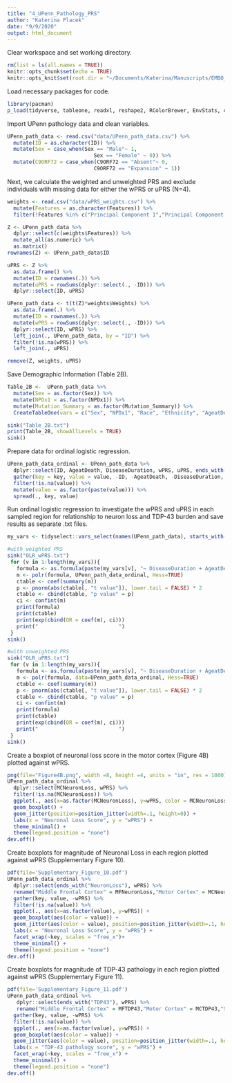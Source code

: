 ```yaml
---
title: "4_UPenn_Pathology_PRS"
author: "Katerina Placek"
date: "9/9/2020"
output: html_document
---
```


Clear workspace and set working directory.
```r
rm(list = ls(all.names = TRUE)) 
knitr::opts_chunk$set(echo = TRUE)
knitr::opts_knit$set(root.dir = "~/Documents/Katerina/Manuscripts/EMBO_MolMedicine/data_code_share/")
```

Load necessary packages for code.
```r
library(pacman)
p_load(tidyverse, tableone, readxl, reshape2, RColorBrewer, EnvStats, car, knitr, matrixStats, MASS, Hmisc, install = TRUE, update = getOption("pac_update"), character.only = FALSE)
```

Import UPenn pathology data and clean variables.
```r
UPenn_path_data <- read.csv("data/UPenn_path_data.csv") %>% 
  mutate(ID = as.character(ID)) %>% 
  mutate(Sex = case_when(Sex == "Male"~ 1,
                            Sex == "Female" ~ 0)) %>% 
  mutate(C9ORF72 = case_when(C9ORF72 == "Absent"~ 0,
                            C9ORF72 == "Expansion" ~ 1))
```

Next, we calculate the weighted and unweighted PRS and exclude individuals wtih missing data for either the wPRS or uPRS (N=4). 
```r
weights <- read.csv("data/wPRS_weights.csv") %>% 
  mutate(Features = as.character(Features)) %>% 
  filter(!Features %in% c("Principal Component 1","Principal Component 2","rs142321490"))

Z <- UPenn_path_data %>% 
  dplyr::select(c(weights$Features)) %>% 
  mutate_all(as.numeric) %>% 
  as.matrix()
rownames(Z) <- UPenn_path_data$ID

uPRS <- Z %>% 
  as.data.frame() %>% 
  mutate(ID = rownames(.)) %>% 
  mutate(uPRS = rowSums(dplyr::select(., -ID))) %>% 
  dplyr::select(ID, uPRS)

UPenn_path_data <- t(t(Z)*weights$Weights) %>% 
  as.data.frame(.) %>% 
  mutate(ID = rownames(.)) %>% 
  mutate(wPRS = rowSums(dplyr::select(., -ID))) %>% 
  dplyr::select(ID, wPRS) %>% 
  left_join(., UPenn_path_data, by = "ID") %>% 
  filter(!is.na(wPRS)) %>% 
  left_join(., uPRS)

remove(Z, weights, uPRS)
```

Save Demographic Information (Table 2B).
```r
Table_2B <-  UPenn_path_data %>% 
  mutate(Sex = as.factor(Sex)) %>% 
  mutate(NPDx1 = as.factor(NPDx1)) %>% 
  mutate(Mutation_Summary = as.factor(Mutation_Summary)) %>% 
  CreateTableOne(vars = c("Sex", "NPDx1", "Race", "Ethnicity", "AgeatDeath", "DiseaseDuration", "ALSSymptomOnsetSite", "Mutation_Summary"), data = .)

sink("Table_2B.txt")
print(Table_2B, showAllLevels = TRUE)
sink()
```

Prepare data for ordinal logistic regression.
```r
UPenn_path_data_ordinal <- UPenn_path_data %>%
  dplyr::select(ID, AgeatDeath, DiseaseDuration, wPRS, uPRS, ends_with("TDP43"),ends_with("NeuronLoss")) %>% 
  gather(key = key, value = value, -ID, -AgeatDeath, -DiseaseDuration, -wPRS, -uPRS) %>%
  filter(!is.na(value)) %>% 
  mutate(value = as.factor(paste(value))) %>% 
  spread(., key, value)
```

Run ordinal logistic regression to investigate the wPRS and uPRS in each sampled region for relationship to neuron loss and TDP-43 burden and save results as separate .txt files.
```r
my_vars <- tidyselect::vars_select(names(UPenn_path_data), starts_with("MF"), starts_with("MC"), starts_with("SMT"), starts_with("Cing"), starts_with("CS"))

#with weighted PRS
sink("OLR_wPRS.txt")
 for (v in 1:length(my_vars)){ 
   formula <- as.formula(paste(my_vars[v], "~ DiseaseDuration + AgeatDeath + wPRS"))
   m <- polr(formula, UPenn_path_data_ordinal, Hess=TRUE)
   ctable <- coef(summary(m))
   p <- pnorm(abs(ctable[, "t value"]), lower.tail = FALSE) * 2
   ctable <- cbind(ctable, "p value" = p)
   ci <- confint(m)
   print(formula)
   print(ctable)
   print(exp(cbind(OR = coef(m), ci)))
   print("                          ")
 }
sink()

#with unweighted PRS
sink("OLR_uPRS.txt")
 for (v in 1:length(my_vars)){ 
   formula <- as.formula(paste(my_vars[v], "~ DiseaseDuration + AgeatDeath + uPRS"))
   m <- polr(formula, data=UPenn_path_data_ordinal, Hess=TRUE)
   ctable <- coef(summary(m))
   p <- pnorm(abs(ctable[, "t value"]), lower.tail = FALSE) * 2
   ctable <- cbind(ctable, "p value" = p)
   ci <- confint(m)
   print(formula)
   print(ctable)
   print(exp(cbind(OR = coef(m), ci)))
   print("                          ")
 }
sink()
```

Create a boxplot of neuronal loss score in the motor cortex (Figure 4B) plotted against wPRS.
```r
png(file="Figure4B.png", width =8, height =4, units = "in", res = 1000)
UPenn_path_data_ordinal %>% 
  dplyr::select(MCNeuronLoss, wPRS) %>% 
  filter(!is.na(MCNeuronLoss)) %>% 
  ggplot(., aes(x=as.factor(MCNeuronLoss), y=wPRS, color = MCNeuronLoss)) +
  geom_boxplot() +
  geom_jitter(position=position_jitter(width=.1, height=0)) +
  labs(x = "Neuronal Loss Score", y = "wPRS") +
  theme_minimal() +
  theme(legend.position = "none") 
dev.off()
```

Create boxplots for magnitude of Neuronal Loss in each region plotted against wPRS (Supplementary Figure 10). 
```r
pdf(file='Supplementary_Figure_10.pdf')
UPenn_path_data_ordinal %>% 
  dplyr::select(ends_with("NeuronLoss"), wPRS) %>% 
  rename("Middle Frontal Cortex" = MFNeuronLoss,"Motor Cortex" = MCNeuronLoss,"Supperior/Middle Temporal Cortex" = SMTNeuronLoss,"Cingulate Cortex" = CingNeuronLoss, "CA1/Subiculum" = CSNeuronLoss) %>% 
  gather(key, value, -wPRS) %>% 
  filter(!is.na(value)) %>% 
  ggplot(., aes(x=as.factor(value), y=wPRS)) +
  geom_boxplot(aes(color = value)) +
  geom_jitter(aes(color = value), position=position_jitter(width=.1, height=0)) +
  labs(x = "Neuronal Loss Score", y = "wPRS") +
  facet_wrap(~key, scales = "free_x")+
  theme_minimal() +
  theme(legend.position = "none") 
dev.off()
```

Create boxplots for magnitude of TDP-43 pathology in each region plotted against wPRS (Supplementary Figure 11).
```r
pdf(file='Supplementary_Figure_11.pdf')
UPenn_path_data_ordinal %>% 
   dplyr::select(ends_with("TDP43"), wPRS) %>% 
   rename("Middle Frontal Cortex" = MFTDP43,"Motor Cortex" = MCTDP43,"Supperior/Middle Temporal Cortex" = SMTTDP43,"Cingulate Cortex" = CingTDP43, "CA1/Subiculum" = CSTDP43) %>% 
  gather(key, value, -wPRS) %>% 
  filter(!is.na(value)) %>% 
  ggplot(., aes(x=as.factor(value), y=wPRS)) +
  geom_boxplot(aes(color = value)) +
  geom_jitter(aes(color = value), position=position_jitter(width=.1, height=0)) +
  labs(x = "TDP-43 pathology score", y = "wPRS") +
  facet_wrap(~key, scales = "free_x") +
  theme_minimal() +
  theme(legend.position = "none")
dev.off()
```

